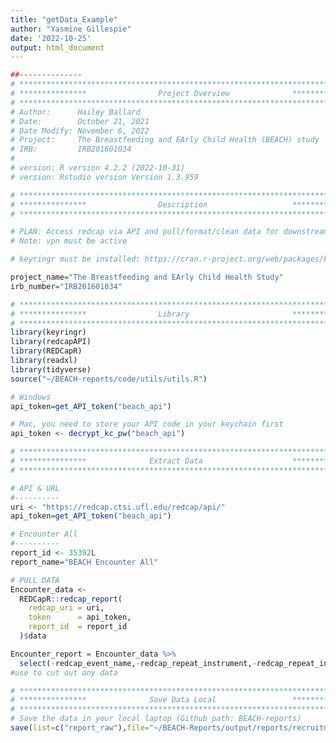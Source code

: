 ```yaml
---
title: "getData_Example"
author: "Yasmine Gillespie"
date: '2022-10-25'
output: html_document
---
```


```r
##--------------
# **************************************************************************** #
# ***************                Project Overview              *************** #
# **************************************************************************** #
# Author:      Hailey Ballard
# Date:        October 21, 2021
# Date Modify: November 6, 2022
# Project:     The Breastfeeding and EArly Child Health (BEACH) study
# IRB:         IRB201601034
#
# version: R version 4.2.2 (2022-10-31)
# version: Rstudio version Version 1.3.959

# **************************************************************************** #
# ***************                Description                   *************** #
# **************************************************************************** #

# PLAN: Access redcap via API and pull/format/clean data for downstream analysis.
# Note: vpn must be active

# keyringr must be installed: https://cran.r-project.org/web/packages/keyringr/vignettes/Avoiding_plain_text_passwords_in_R_with_keyringr.html

project_name="The Breastfeeding and EArly Child Health Study"
irb_number="IRB201601034"

```


```r
# **************************************************************************** #
# ***************                Library                       *************** #
# **************************************************************************** #
library(keyringr)
library(redcapAPI)
library(REDCapR)
library(readxl)
library(tidyverse)
source("~/BEACH-reports/code/utils/utils.R")

```

```r
# Windows
api_token=get_API_token("beach_api")
```

```r
# Mac, you need to store your API code in your keychain first
api_token <- decrypt_kc_pw("beach_api")
```

```r

# **************************************************************************** #
# ***************              Extract Data                    *************** #
# **************************************************************************** #

# API & URL
#----------
uri <- "https://redcap.ctsi.ufl.edu/redcap/api/"
api_token=get_API_token("beach_api")

# Encounter All
#----------
report_id <- 35392L
report_name="BEACH Encounter All"

# PULL DATA
Encounter_data <-
  REDCapR::redcap_report(
    redcap_uri = uri,
    token      = api_token,
    report_id  = report_id
  )$data 

Encounter_report = Encounter_data %>%
  select(-redcap_event_name,-redcap_repeat_instrument,-redcap_repeat_instance)
#use to cut out any data

```

```r
# **************************************************************************** #
# ***************              Save Data Local                 *************** #
# **************************************************************************** #
# Save the data in your local laptop (Github path: BEACH-reports)
save(list=c("report_raw"),file="~/BEACH-Reports/output/reports/recruitment/all_encounters_raw.RData")
```
